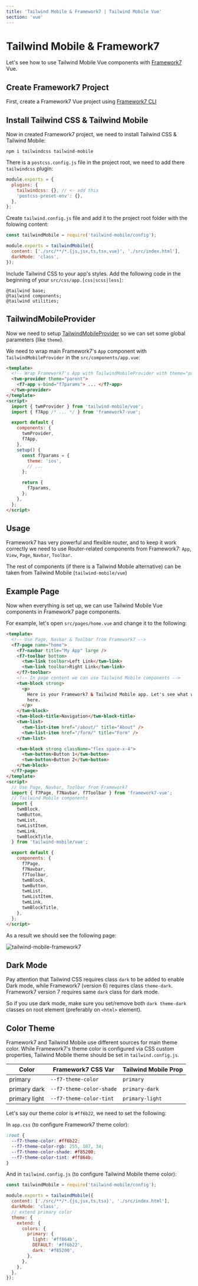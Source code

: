 ```yaml
---
title: 'Tailwind Mobile & Framework7 | Tailwind Mobile Vue'
section: 'vue'
---
```


# Tailwind Mobile & Framework7

Let's see how to use Tailwind Mobile Vue components with [Framework7](https://framework7.io) Vue.

## Create Framework7 Project

First, create a Framework7 Vue project using [Framework7 CLI](https://framework7.io/cli)

## Install Tailwind CSS & Tailwind Mobile

Now in created Framework7 project, we need to install Tailwind CSS & Tailwind Mobile:

```
npm i tailwindcss tailwind-mobile
```

There is a `postcss.config.js` file in the project root, we need to add there `tailwindcss` plugin:

```js
module.exports = {
  plugins: {
    tailwindcss: {}, // <- add this
    'postcss-preset-env': {},
  },
};
```

Create `tailwind.config.js` file and add it to the project root folder with the folowing content:

```js
const tailwindMobile = require('tailwind-mobile/config');

module.exports = tailwindMobile({
  content: ['./src/**/*.{js,jsx,ts,tsx,vue}', './src/index.html'],
  darkMode: 'class',
});
```

Include Tailwind CSS to your app's styles. Add the following code in the beginning of your `src/css/app.[css|scss|less]`:

```
@tailwind base;
@tailwind components;
@tailwind utilities;
```

## TailwindMobileProvider

Now we need to setup [TailwindMobileProvider](/vue/tailwind-mobile-provider) so we can set some global parameters (like `theme`).

We need to wrap main Framework7's `App` component with `TailwindMobileProvider` in the `src/components/app.vue`:

```html
<template>
  <!-- Wrap Framework7's App with TailwindMobileProvider with theme="parent" -->
  <twm-provider theme="parent">
    <f7-app v-bind="f7params"> ... </f7-app>
  </twm-provider>
</template>
<script>
  import { twmProvider } from 'tailwind-mobile/vue';
  import { f7App /* ... */ } from 'framework7-vue';

  export default {
    components: {
      twmProvider,
      f7App,
    },
    setup() {
      const f7params = {
        theme: 'ios',
        // ...
      };

      return {
        f7params,
      };
    },
  };
</script>
```

## Usage

Framework7 has very powerful and flexible router, and to keep it work correctly we need to use Router-related components from Framework7: `App`, `View`, `Page`, `Navbar`, `Toolbar`.

The rest of components (if there is a Tailwind Mobile alternative) can be taken from Tailwind Mobile (`tailwind-mobile/vue`)

## Example Page

Now when everything is set up, we can use Tailwind Mobile Vue components in Framework7 page components.

For example, let's open `src/pages/home.vue` and change it to the following:

```html
<template>
  <!-- Use Page, Navbar & Toolbar from Framework7 -->
  <f7-page name="home">
    <f7-navbar title="My App" large />
    <f7-toolbar bottom>
      <twm-link toolbar>Left Link</twm-link>
      <twm-link toolbar>Right Link</twm-link>
    </f7-toolbar>
    <!-- In page content we can use Tailwind Mobile components -->
    <twm-block strong>
      <p>
        Here is your Framework7 & Tailwind Mobile app. Let's see what we have
        here.
      </p>
    </twm-block>
    <twm-block-title>Navigation</twm-block-title>
    <twm-list>
      <twm-list-item href="/about/" title="About" />
      <twm-list-item href="/form/" title="Form" />
    </twm-list>

    <twm-block strong className="flex space-x-4">
      <twm-button>Button 1</twm-button>
      <twm-button>Button 2</twm-button>
    </twm-block>
  </f7-page>
</template>
<script>
  // Use Page, Navbar, Toolbar from Framework7
  import { f7Page, f7Navbar, f7Toolbar } from 'framework7-vue';
  // Tailwind Mobile components
  import {
    twmBlock,
    twmButton,
    twmList,
    twmListItem,
    twmLink,
    twmBlockTitle,
  } from 'tailwind-mobile/vue';

  export default {
    components: {
      f7Page,
      f7Navbar,
      f7Toolbar,
      twmBlock,
      twmButton,
      twmList,
      twmListItem,
      twmLink,
      twmBlockTitle,
    },
  };
</script>
```

As a result we should see the following page:

<img
  className="max-w-[375px] w-full border border-black border-opacity-10 rounded-lg"
  src="/images/docs/twm-framework7.png"
  alt="tailwind-mobile-framework7"
/>

## Dark Mode

Pay attention that Tailwind CSS requires class `dark` to be added to enable Dark mode, while Framework7 (version 6) requires class `theme-dark`. Framework7 version 7 requires same `dark` class for dark mode.

So if you use dark mode, make sure you set/remove both `dark theme-dark` classes on root element (preferably on `<html>` element).

## Color Theme

Framework7 and Tailwind Mobile use different sources for main theme color. While Framework7's theme color is configured via CSS custom properties, Tailwind Mobile theme should be set in `tailwind.config.js`.

| Color         | Framework7 CSS Var       | Tailwind Mobile Prop |
| ------------- | ------------------------ | -------------------- |
| primary       | `--f7-theme-color`       | `primary`            |
| primary dark  | `--f7-theme-color-shade` | `primary-dark`       |
| primary light | `--f7-theme-color-tint`  | `primary-light`      |

Let's say our theme color is <span className="inline-block h-[1em] w-[1em] bg-[#ff6b22] align-middle" /> `#ff6b22`, we need to set the following:

In `app.css` (to configure Framework7 theme color):

```css
:root {
  --f7-theme-color: #ff6b22;
  --f7-theme-color-rgb: 255, 107, 34;
  --f7-theme-color-shade: #f85200;
  --f7-theme-color-tint: #ff864b;
}
```

And in `tailwind.config.js` (to configure Tailwind Mobile theme color):

```js
const tailwindMobile = require('tailwind-mobile/config');

module.exports = tailwindMobile({
  content: ['./src/**/*.{js,jsx,ts,tsx}', './src/index.html'],
  darkMode: 'class',
  // extend primary color
  theme: {
    extend: {
      colors: {
        primary: {
          light: '#ff864b',
          DEFAULT: '#ff6b22',
          dark: '#f85200',
        },
      },
    },
  },
});
```
